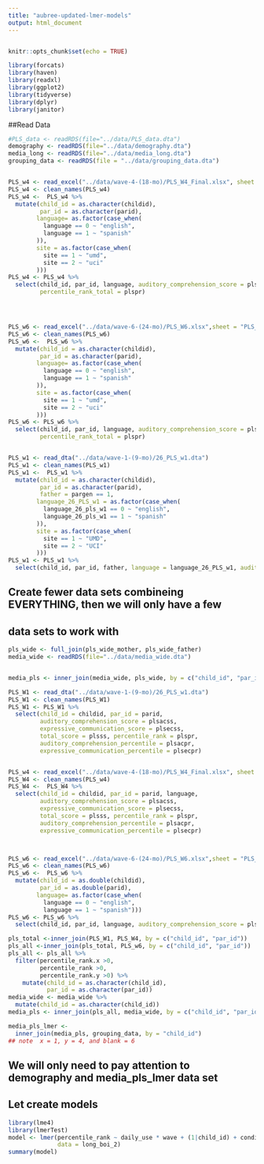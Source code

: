 ```yaml
---
title: "aubree-updated-lmer-models"
output: html_document
---
```

```r

```

```r
knitr::opts_chunk$set(echo = TRUE)
```

```r
library(forcats)
library(haven)
library(readxl)
library(ggplot2)
library(tidyverse)
library(dplyr)
library(janitor)
```

##Read Data 
```r
#PLS_data <- readRDS(file="../data/PLS_data.dta")
demography <- readRDS(file="../data/demography.dta")
media_long <- readRDS(file="../data/media_long.dta")
grouping_data <- readRDS(file = "../data/grouping_data.dta")


PLS_w4 <- read_excel("../data/wave-4-(18-mo)/PLS_W4_Final.xlsx", sheet = "PLS_ALL_W4")
PLS_w4 <- clean_names(PLS_w4)
PLS_w4 <-  PLS_w4 %>% 
  mutate(child_id = as.character(childid),
         par_id = as.character(parid),
        language= as.factor(case_when(
          language == 0 ~ "english",
          language == 1 ~ "spanish"
        )),
        site = as.factor(case_when(
          site == 1 ~ "umd",
          site == 2 ~ "uci"
        )))
PLS_w4 <- PLS_w4 %>%
  select(child_id, par_id, language, auditory_comprehension_score = plsacss, expressive_communication_score = plsecss, total_score = plsss, percentile_rank_expressive = plsecpr, percentile_rank_auditory = plsacpr, 
         percentile_rank_total = plspr)




PLS_w6 <- read_excel("../data/wave-6-(24-mo)/PLS_W6.xlsx",sheet = "PLS_ALL_W6")
PLS_w6 <- clean_names(PLS_w6)
PLS_w6 <-  PLS_w6 %>% 
  mutate(child_id = as.character(childid),
         par_id = as.character(parid),
        language= as.factor(case_when(
          language == 0 ~ "english",
          language == 1 ~ "spanish"
        )),
        site = as.factor(case_when(
          site == 1 ~ "umd",
          site == 2 ~ "uci"
        )))
PLS_w6 <- PLS_w6 %>%
  select(child_id, par_id, language, auditory_comprehension_score = plsacss, expressive_communication_score = plsecss, total_score = plsss, percentile_rank_expressive = plsecpr, percentile_rank_auditory = plsacpr, 
         percentile_rank_total = plspr)


PLS_w1 <- read_dta("../data/wave-1-(9-mo)/26_PLS_w1.dta")
PLS_w1 <- clean_names(PLS_w1)
PLS_w1 <-  PLS_w1 %>% 
  mutate(child_id = as.character(childid),
         par_id = as.character(parid),
         father = pargen == 1,
        language_26_PLS_w1 = as.factor(case_when(
          language_26_pls_w1 == 0 ~ "english",
          language_26_pls_w1 == 1 ~ "spanish"
        )),
        site = as.factor(case_when(
          site == 1 ~ "UMD",
          site == 2 ~ "UCI"
        )))
PLS_w1 <- PLS_w1 %>%
  select(child_id, par_id, father, language = language_26_PLS_w1, auditory_comprehension_score = plsacss, expressive_communication_score = plsecss, total_score = plsss, percentile_rank_expressive = plsecpr, percentile_rank_auditory = plsacpr, percentile_rank_total = plspr)
```


## Create fewer data sets combineing EVERYTHING, then we will only have a few 
## data sets to work with
```r

pls_wide <- full_join(pls_wide_mother, pls_wide_father)
media_wide <- readRDS(file="../data/media_wide.dta")


media_pls <- inner_join(media_wide, pls_wide, by = c("child_id", "par_id")) %>% filter(total_score.1 >0, total_score.4 > 0, total_score.6 >0)

PLS_W1 <- read_dta("../data/wave-1-(9-mo)/26_PLS_w1.dta")
PLS_W1 <- clean_names(PLS_W1) 
PLS_W1 <- PLS_W1 %>% 
  select(child_id = childid, par_id = parid, 
         auditory_comprehension_score = plsacss,
         expressive_communication_score = plsecss,
         total_score = plsss, percentile_rank = plspr,
         auditory_comprehension_percentile = plsacpr,
         expressive_communication_percentile = plsecpr)


PLS_w4 <- read_excel("../data/wave-4-(18-mo)/PLS_W4_Final.xlsx", sheet = "PLS_ALL_W4")
PLS_W4 <- clean_names(PLS_w4)
PLS_W4 <-  PLS_W4 %>% 
  select(child_id = childid, par_id = parid, language,
         auditory_comprehension_score = plsacss,
         expressive_communication_score = plsecss,
         total_score = plsss, percentile_rank = plspr,
         auditory_comprehension_percentile = plsacpr,
         expressive_communication_percentile = plsecpr)



PLS_w6 <- read_excel("../data/wave-6-(24-mo)/PLS_W6.xlsx",sheet = "PLS_ALL_W6")
PLS_w6 <- clean_names(PLS_w6)
PLS_w6 <-  PLS_w6 %>% 
  mutate(child_id = as.double(childid),
         par_id = as.double(parid),
        language= as.factor(case_when(
          language == 0 ~ "english",
          language == 1 ~ "spanish")))
PLS_w6 <- PLS_w6 %>%
  select(child_id, par_id, language, auditory_comprehension_score = plsacss, expressive_communication_score = plsecss, total_score = plsss, percentile_rank = plspr, auditory_comprehension_percentile = plsacpr, expressive_communication_percentile = plsecpr)

pls_total <-inner_join(PLS_W1, PLS_W4, by = c("child_id", "par_id"))
pls_all <-inner_join(pls_total, PLS_w6, by = c("child_id", "par_id"))
pls_all <- pls_all %>% 
  filter(percentile_rank.x >0,
         percentile_rank >0,
         percentile_rank.y >0) %>% 
    mutate(child_id = as.character(child_id),
           par_id = as.character(par_id))
media_wide <- media_wide %>% 
  mutate(child_id = as.character(child_id))
media_pls <- inner_join(pls_all, media_wide, by = c("child_id", "par_id"))

media_pls_lmer <- 
  inner_join(media_pls, grouping_data, by = "child_id")
## note  x = 1, y = 4, and blank = 6
```

## We will only need to pay attention to demography and media_pls_lmer data set


## Let create models 
```r
library(lme4)
library(lmerTest)
model <- lmer(percentile_rank ~ daily_use * wave + (1|child_id) + condition, 
              data = long_boi_2)
summary(model)
```



